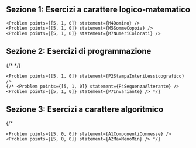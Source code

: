 
<Contest>

  ## Sezione 1: Esercizi a carattere logico-matematico
  <Section>
    <Problem points={[5, 1, 0]} statement={M3CavalieriFurfanti} />
    <Problem points={[5, 1, 0]} statement={M6NumeroSpaccatoIn4} />
    <Problem points={[5, 1, 0]} statement={M8PotenzeDi10} />

    <Problem points={[5, 1, 0]} statement={M4Domino} />
    <Problem points={[5, 1, 0]} statement={M5SommeCoppie} />
    <Problem points={[5, 1, 0]} statement={M7NumeriColorati} />
  </Section>

  ## Sezione 2: Esercizi di programmazione
  <Section>
    <Problem points={[5, 1, 0]} statement={P5Mediana} />
    {/* <Problem points={[5, 1, 0]} statement={P8IncrementaDi7} />
    <Problem points={[5, 1, 0]} statement={P9TrovaElemento} /> */}

    <Problem points={[5, 1, 0]} statement={P2StampaInteriLessicografico} />
    {/* <Problem points={[5, 1, 0]} statement={P4SequenzaAlterante} />
    <Problem points={[5, 1, 0]} statement={P7Invariante} /> */}
  </Section>

  ## Sezione 3: Esercizi a carattere algoritmico
  <Section>
    <Problem points={[5, 0, 0]} statement={A3DueScatole} />
    {/* <Problem points={[5, 0, 0]} statement={A6Rettangli} />

    <Problem points={[5, 0, 0]} statement={A1ComponentiConnesse} />
    <Problem points={[5, 0, 0]} statement={A2MaxMenoMin} /> */}
  </Section>

</Contest>
